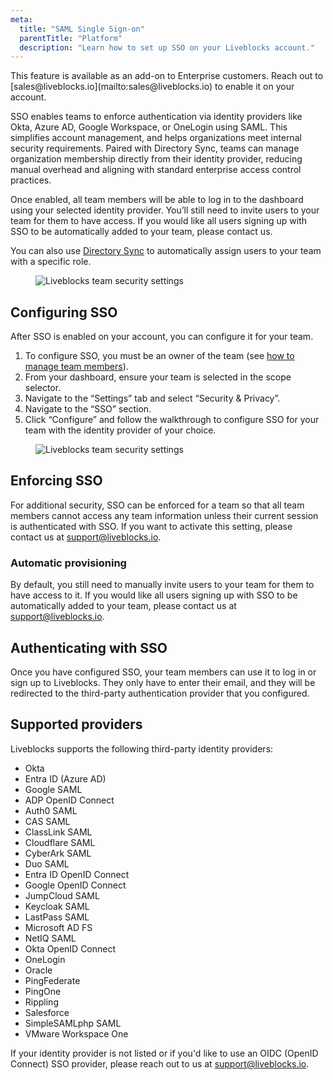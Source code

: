 ```yaml
---
meta:
  title: "SAML Single Sign-on"
  parentTitle: "Platform"
  description: "Learn how to set up SSO on your Liveblocks account."
---
```


<Banner>
  This feature is available as an add-on to Enterprise customers. Reach out to
  [sales@liveblocks.io](mailto:sales@liveblocks.io) to enable it on your
  account.
</Banner>

SSO enables teams to enforce authentication via identity providers like Okta,
Azure AD, Google Workspace, or OneLogin using SAML. This simplifies account
management, and helps organizations meet internal security requirements. Paired
with Directory Sync, teams can manage organization membership directly from
their identity provider, reducing manual overhead and aligning with standard
enterprise access control practices.

Once enabled, all team members will be able to log in to the dashboard using
your selected identity provider. You’ll still need to invite users to your team
for them to have access. If you would like all users signing up with SSO to be
automatically added to your team, please contact us.

You can also use
[Directory Sync](/docs/platform/account-management/directory-sync) to
automatically assign users to your team with a specific role.

<Figure>
  <Image
    src="/assets/account-management/team-security-settings.png"
    alt="Liveblocks team security settings"
    width={768}
    height={406}
  />
</Figure>

## Configuring SSO

After SSO is enabled on your account, you can configure it for your team.

1. To configure SSO, you must be an owner of the team (see
   [how to manage team members](/docs/platform/account-management/manage-team-members)).
2. From your dashboard, ensure your team is selected in the scope selector.
3. Navigate to the “Settings” tab and select “Security & Privacy”.
4. Navigate to the “SSO” section.
5. Click “Configure” and follow the walkthrough to configure SSO for your team
   with the identity provider of your choice.

<Figure>
  <Image
    src="/assets/account-management/sso-setup.png"
    alt="Liveblocks team security settings"
    width={768}
    height={406}
  />
</Figure>

## Enforcing SSO

For additional security, SSO can be enforced for a team so that all team members
cannot access any team information unless their current session is authenticated
with SSO. If you want to activate this setting, please contact us at
[support@liveblocks.io](mailto:support@liveblocks.io).

### Automatic provisioning

By default, you still need to manually invite users to your team for them to
have access to it. If you would like all users signing up with SSO to be
automatically added to your team, please contact us at
[support@liveblocks.io](mailto:support@liveblocks.io).

## Authenticating with SSO

Once you have configured SSO, your team members can use it to log in or sign up
to Liveblocks. They only have to enter their email, and they will be redirected
to the third-party authentication provider that you configured.

## Supported providers

Liveblocks supports the following third-party identity providers:

- Okta
- Entra ID (Azure AD)
- Google SAML
- ADP OpenID Connect
- Auth0 SAML
- CAS SAML
- ClassLink SAML
- Cloudflare SAML
- CyberArk SAML
- Duo SAML
- Entra ID OpenID Connect
- Google OpenID Connect
- JumpCloud SAML
- Keycloak SAML
- LastPass SAML
- Microsoft AD FS
- NetIQ SAML
- Okta OpenID Connect
- OneLogin
- Oracle
- PingFederate
- PingOne
- Rippling
- Salesforce
- SimpleSAMLphp SAML
- VMware Workspace One

If your identity provider is not listed or if you'd like to use an OIDC (OpenID
Connect) SSO provider, please reach out to us at
[support@liveblocks.io](mailto:support@liveblocks.io).
